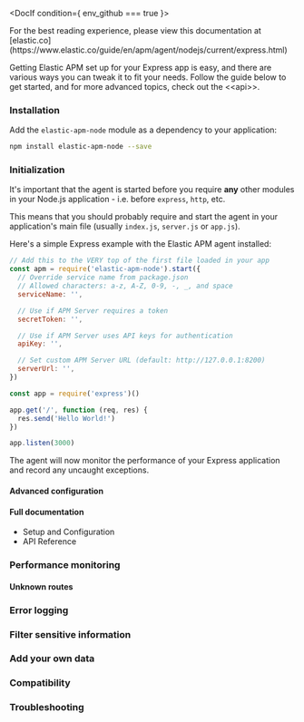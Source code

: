 



<div id="express"></div>


<DocIf condition={ env_github === true }>

<DocCallOut title="Note">
For the best reading experience,
please view this documentation at [elastic.co](https://www.elastic.co/guide/en/apm/agent/nodejs/current/express.html)
</DocCallOut>

</DocIf>

Getting Elastic APM set up for your Express app is easy,
and there are various ways you can tweak it to fit your needs.
Follow the guide below to get started, and for more advanced topics,
check out the \<\<api>>.

<div id="express-installation"></div>

### Installation

Add the `elastic-apm-node` module as a dependency to your application:

```bash
npm install elastic-apm-node --save
```

<div id="express-initialization"></div>

### Initialization

It's important that the agent is started before you require **any** other modules in your Node.js application - i.e. before `express`, `http`, etc.

This means that you should probably require and start the agent in your application's main file (usually `index.js`, `server.js` or `app.js`).

Here's a simple Express example with the Elastic APM agent installed:

```js
// Add this to the VERY top of the first file loaded in your app
const apm = require('elastic-apm-node').start({
  // Override service name from package.json
  // Allowed characters: a-z, A-Z, 0-9, -, _, and space
  serviceName: '',

  // Use if APM Server requires a token
  secretToken: '',

  // Use if APM Server uses API keys for authentication
  apiKey: '',

  // Set custom APM Server URL (default: http://127.0.0.1:8200)
  serverUrl: '',
})

const app = require('express')()

app.get('/', function (req, res) {
  res.send('Hello World!')
})

app.listen(3000)
```

The agent will now monitor the performance of your Express application and record any uncaught exceptions.

<div id="express-advanced-configuration"></div>

#### Advanced configuration

<SharedSetUpAdvancedConfiguration />

<div id="express-full-documentation"></div>

#### Full documentation

* <DocLink id="serverlessObservabilityApmAgentsNodejsConfigure">Setup and Configuration</DocLink>
* <DocLink id="serverlessObservabilityApmAgentsNodejsApi">API Reference</DocLink>

<div id="express-performance-monitoring"></div>

### Performance monitoring

<SharedSetUpPerformanceMonitoring framework={framework}  />

<div id="express-unknown-routes"></div>

#### Unknown routes

<SharedSetUpUnknownRoots framework={framework}  />

<div id="express-error-logging"></div>

### Error logging

<SharedSetUpErrorLogging />

<div id="express-filter-sensitive-information"></div>

### Filter sensitive information

<SharedSetUpFilterSensitiveInfo />

<div id="express-add-your-own-data"></div>

### Add your own data

<SharedSetUpAddYourOwnData />

<div id="express-compatibility"></div>

### Compatibility

<SharedSetUpCompatibilityLink />

<div id="express-troubleshooting"></div>

### Troubleshooting

<SharedSetUpTroubleshootingLink />
